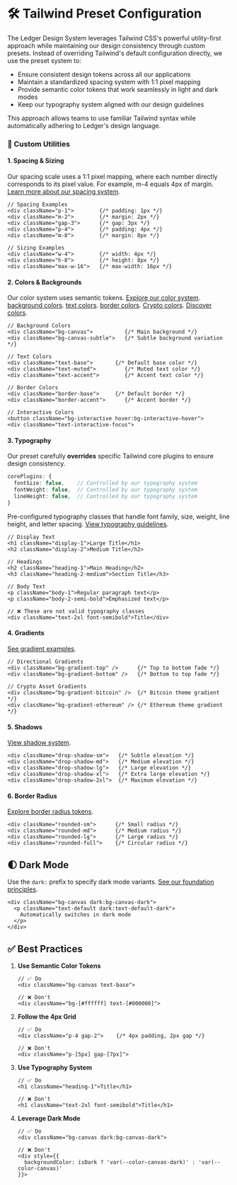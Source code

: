 
<Meta title="Tailwind/Configuration" />

# 🛠 Tailwind Preset Configuration

The Ledger Design System leverages Tailwind CSS's powerful utility-first approach while maintaining our design consistency through custom presets. Instead of overriding Tailwind's default configuration directly, we use the preset system to:

- Ensure consistent design tokens across all our applications
- Maintain a standardized spacing system with 1:1 pixel mapping
- Provide semantic color tokens that work seamlessly in light and dark modes
- Keep our typography system aligned with our design guidelines

This approach allows teams to use familiar Tailwind syntax while automatically adhering to Ledger's design language.

### 🧩 Custom Utilities

#### 1. Spacing & Sizing

Our spacing scale uses a 1:1 pixel mapping, where each number directly corresponds to its pixel value. For example, m-4 equals 4px of margin. [Learn more about our spacing system](/docs/foundations-dimensions-spacing--docs).

```tsx
// Spacing Examples
<div className="p-1">        {/* padding: 1px */}
<div className="m-2">        {/* margin: 2px */}
<div className="gap-3">      {/* gap: 3px */}
<div className="p-4">        {/* padding: 4px */}
<div className="m-8">        {/* margin: 8px */}

// Sizing Examples
<div className="w-4">        {/* width: 4px */}
<div className="h-8">        {/* height: 8px */}
<div className="max-w-16">   {/* max-width: 16px */}
```

#### 2. Colors & Backgrounds

Our color system uses semantic tokens. [Explore our color system](/docs/foundations-colors--docs).
[background colors](/docs/foundations-colors-backgrounds--docs).
[text colors](/story/foundations-colors-text--text).
[border colors](/story/foundations-colors-border--border).
[Crypto colors](/story/foundations-colors-crypto-background--crypto).
[Discover colors](/story/foundations-colors-discover-background--discover).

```tsx
// Background Colors
<div className="bg-canvas">          {/* Main background */}
<div className="bg-canvas-subtle">   {/* Subtle background variation */}

// Text Colors
<div className="text-base">       {/* Default base color */}
<div className="text-muted">         {/* Muted text color */}
<div className="text-accent">        {/* Accent text color */}

// Border Colors
<div className="border-base">     {/* Default border */}
<div className="border-accent">      {/* Accent border */}

// Interactive Colors
<button className="bg-interactive hover:bg-interactive-hover">
<div className="text-interactive-focus">

```

#### 3. Typography

Our preset carefully **overrides** specific Tailwind core plugins to ensure design consistency.

```typescript
corePlugins: {
  fontSize: false,    // Controlled by our typography system
  fontWeight: false,  // Controlled by our typography system
  lineHeight: false,  // Controlled by our typography system
}
```

Pre-configured typography classes that handle font family, size, weight, line height, and letter spacing. [View typography guidelines](/story/foundations-styles-typography--typography).

```tsx
// Display Text
<h1 className="display-1">Large Title</h1>
<h2 className="display-2">Medium Title</h2>

// Headings
<h2 className="heading-1">Main Heading</h2>
<h3 className="heading-2-medium">Section Title</h3>

// Body Text
<p className="body-1">Regular paragraph text</p>
<p className="body-2-semi-bold">Emphasized text</p>

// ❌ These are not valid typography classes
<div className="text-2xl font-semibold">Title</div>
```

#### 4. Gradients

[See gradient examples](/story/foundations-styles-gradients--gradients).

```tsx
// Directional Gradients
<div className="bg-gradient-top" />      {/* Top to bottom fade */}
<div className="bg-gradient-bottom" />   {/* Bottom to top fade */}

// Crypto Asset Gradients
<div className="bg-gradient-bitcoin" />  {/* Bitcoin theme gradient */}
<div className="bg-gradient-ethereum" /> {/* Ethereum theme gradient */}
```

#### 5. Shadows

[View shadow system](/story/foundations-styles-shadows--shadows).

```tsx
<div className="drop-shadow-sm">   {/* Subtle elevation */}
<div className="drop-shadow-md">   {/* Medium elevation */}
<div className="drop-shadow-lg">   {/* Large elevation */}
<div className="drop-shadow-xl">   {/* Extra large elevation */}
<div className="drop-shadow-2xl">  {/* Maximum elevation */}
```

#### 6. Border Radius

[Explore border radius tokens](/docs/foundations-border-radius--docs).

```tsx
<div className="rounded-sm">      {/* Small radius */}
<div className="rounded-md">      {/* Medium radius */}
<div className="rounded-lg">      {/* Large radius */}
<div className="rounded-full">    {/* Circular radius */}
```

## 🌓 Dark Mode

Use the `dark:` prefix to specify dark mode variants. [See our foundation principles](/docs/foundations-colors--docs).

```tsx
<div className="bg-canvas dark:bg-canvas-dark">
  <p className="text-default dark:text-default-dark">
    Automatically switches in dark mode
  </p>
</div>
```

## ✅ Best Practices

1. **Use Semantic Color Tokens**

   ```tsx
   // ✅ Do
   <div className="bg-canvas text-base">

   // ❌ Don't
   <div className="bg-[#ffffff] text-[#000000]">
   ```

2. **Follow the 4px Grid**

   ```tsx
   // ✅ Do
   <div className="p-4 gap-2">    {/* 4px padding, 2px gap */}

   // ❌ Don't
   <div className="p-[5px] gap-[7px]">
   ```

3. **Use Typography System**

   ```tsx
   // ✅ Do
   <h1 className="heading-1">Title</h1>

   // ❌ Don't
   <h1 className="text-2xl font-semibold">Title</h1>
   ```

4. **Leverage Dark Mode**

   ```tsx
   // ✅ Do
   <div className="bg-canvas dark:bg-canvas-dark">

   // ❌ Don't
   <div style={{
     backgroundColor: isDark ? 'var(--color-canvas-dark)' : 'var(--color-canvas)'
   }}>
   ```
